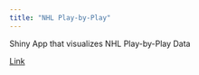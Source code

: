 ```yaml
---
title: "NHL Play-by-Play"
---
```


Shiny App that visualizes NHL Play-by-Play Data

[Link](https://howiebaek.shinyapps.io/nhl-pbp/)
